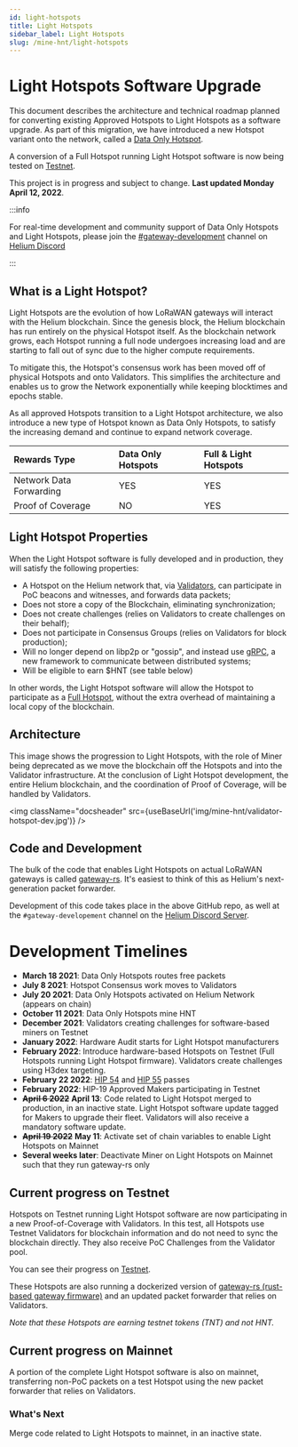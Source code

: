 ```yaml
---
id: light-hotspots
title: Light Hotspots
sidebar_label: Light Hotspots
slug: /mine-hnt/light-hotspots
---
```


# Light Hotspots Software Upgrade


This document describes the architecture and technical roadmap planned for converting existing
Approved Hotspots to Light Hotspots as a software upgrade. As part of this migration, we have
introduced a new Hotspot variant onto the network, called a
[Data Only Hotspot](/mine-hnt/data-only-hotspots).

A conversion of a Full Hotspot running Light Hotspot software is now being tested on
[Testnet](https://testnet-explorer.helium.com).

This project is in progress and subject to change. **Last updated Monday April 12, 2022**.

:::info

For real-time development and community support of Data Only Hotspots and Light Hotspots, please
join the
[#gateway-development](discord://discord.com/channels/404106811252408320/784462269072277576) channel
on [Helium Discord](https://discord.gg/helium)

:::

## What is a Light Hotspot?

Light Hotspots are the evolution of how LoRaWAN gateways will interact with the Helium blockchain.
Since the genesis block, the Helium blockchain has run entirely on the physical Hotspot itself. As
the blockchain network grows, each Hotspot running a full node undergoes increasing load and are
starting to fall out of sync due to the higher compute requirements.

To mitigate this, the Hotspot's consensus work has been moved off of physical Hotspots and onto
Validators. This simplifies the architecture and enables us to grow the Network exponentially while
keeping blocktimes and epochs stable.

As all approved Hotspots transition to a Light Hotspot architecture, we also introduce a new type of
Hotspot known as Data Only Hotspots, to satisfy the increasing demand and continue to expand network
coverage.

| Rewards Type            | Data Only Hotspots | Full & Light Hotspots |
| :---------------------- | :----------------- | :-------------------- |
| Network Data Forwarding | YES                | YES                   |
| Proof of Coverage       | NO                 | YES                   |

## Light Hotspot Properties

When the Light Hotspot software is fully developed and in production, they will satisfy the
following properties:

- A Hotspot on the Helium network that, via [Validators](/mine-hnt/validators), can participate in
  PoC beacons and witnesses, and forwards data packets;
- Does not store a copy of the Blockchain, eliminating synchronization;
- Does not create challenges (relies on Validators to create challenges on their behalf);
- Does not participate in Consensus Groups (relies on Validators for block production);
- Will no longer depend on libp2p or "gossip", and instead use [gRPC](https://grpc.io/), a new
  framework to communicate between distributed systems;
- Will be eligible to earn $HNT (see table below)

In other words, the Light Hotspot software will allow the Hotspot to participate as a
[Full Hotspot](/mine-hnt/full-hotspots), without the extra overhead of maintaining a local copy of
the blockchain.

## Architecture

This image shows the progression to Light Hotspots, with the role of Miner being deprecated as we
move the blockchain off the Hotspots and into the Validator infrastructure. At the conclusion of
Light Hotspot development, the entire Helium blockchain, and the coordination of Proof of Coverage,
will be handled by Validators.

<img className="docsheader" src={useBaseUrl('img/mine-hnt/validator-hotspot-dev.jpg')} />

## Code and Development

The bulk of the code that enables Light Hotspots on actual LoRaWAN gateways is called
[gateway-rs](https://github.com/helium/gateway-rs). It's easiest to think of this as Helium's
next-generation packet forwarder.

Development of this code takes place in the above GitHub repo, as well at the
`#gateway-developement` channel on the [Helium Discord Server](https://discord.gg/helium).

# Development Timelines

- **March 18 2021**: Data Only Hotspots routes free packets
- **July 8 2021**: Hotspot Consensus work moves to Validators
- **July 20 2021**: Data Only Hotspots activated on Helium Network (appears on chain)
- **October 11 2021**: Data Only Hotspots mine HNT
- **December 2021**: Validators creating challenges for software-based miners on Testnet
- **January 2022**: Hardware Audit starts for Light Hotspot manufacturers
- **February 2022**: Introduce hardware-based Hotspots on Testnet (Full Hotspots running Light
  Hotspot firmware). Validators create challenges using H3dex targeting.
- **February 22 2022**:
  [HIP 54](https://heliumvote.com/14me3X7jpEmn3eeFfnAkMvUoFU3cN6GAS3CDomqCikr7VQfHWrU) and
  [HIP 55](https://heliumvote.com/14Rjhhz1DXLVmSRdzappqWgD6rfgu6XYxmdaSCvWLyLH8ZWbciK) passes
- **February 2022**: HIP-19 Approved Makers participating in Testnet
- **~~April 6 2022~~** **April 13**: Code related to Light Hotspot merged to production, in an
  inactive state. Light Hotspot software update tagged for Makers to upgrade their fleet. Validators
  will also receive a mandatory software update.
- **~~April 19 2022~~** **May 11**: Activate set of chain variables to enable Light Hotspots on
  Mainnet
- **Several weeks later**: Deactivate Miner on Light Hotspots on Mainnet such that they run
  gateway-rs only

## Current progress on Testnet

Hotspots on Testnet running Light Hotspot software are now participating in a new Proof-of-Coverage
with Validators. In this test, all Hotspots use Testnet Validators for blockchain information and do
not need to sync the blockchain directly. They also receive PoC Challenges from the Validator pool.

You can see their progress on [Testnet](https://testnet-explorer.helium.com).

These Hotspots are also running a dockerized version of
[gateway-rs (rust-based gateway firmware)](https://github.com/helium/gateway-rs) and an updated
packet forwarder that relies on Validators.

_Note that these Hotspots are earning testnet tokens (TNT) and not HNT._

## Current progress on Mainnet

A portion of the complete Light Hotspot software is also on mainnet, transferring non-PoC packets on
a test Hotspot using the new packet forwarder that relies on Validators.

### What's Next

Merge code related to Light Hotspots to mainnet, in an inactive state.
